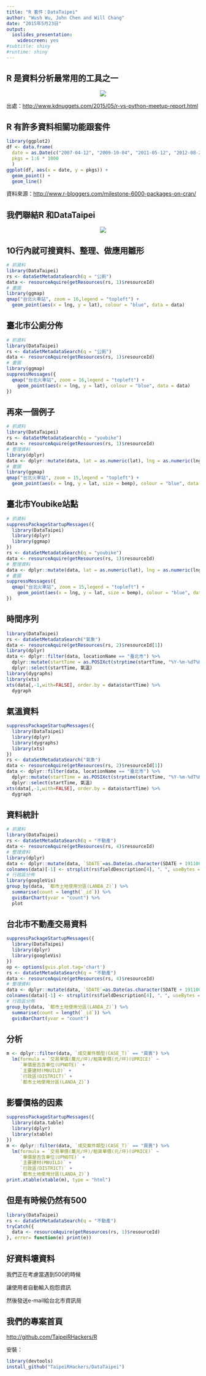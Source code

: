 ```yaml
---
title: "R 套件：DataTaipei"
author: "Wush Wu, John Chen and Will Chang"
date: "2015年5月23日"
output: 
  ioslides_presentation:
    widescreen: yes
#subtitle: shiny
#runtime: shiny
---
```


## R 是資料分析最常用的工具之一

<center>![](http://www.kdnuggets.com/images/r-python-other-switch.jpg)</center>

出處：<http://www.kdnuggets.com/2015/05/r-vs-python-meetup-report.html>

## R 有許多資料相關功能跟套件

```r
library(ggplot2)
df <- data.frame(
  date = as.Date(c("2007-04-12", "2009-10-04", "2011-05-12", "2012-08-23", "2013-11-08", "2014-10-29")),
  pkgs = 1:6 * 1000
  )
ggplot(df, aes(x = date, y = pkgs)) +
  geom_point() +
  geom_line()
```
資料來源：<http://www.r-bloggers.com/milestone-6000-packages-on-cran/>

## 我們聯結R 和DataTaipei

<center><img src="img/dataTaipei_R.png" style="max-height:100%;max-width: 100%;"/></center>

## 10行內就可搜資料、整理、做應用雛形

```r
# 抓資料
library(DataTaipei)
rs <- dataSetMetadataSearch(q = "公廁")
data <- resourceAquire(getResources(rs, 1)$resourceId)
# 畫圖
library(ggmap)
qmap("台北火車站", zoom = 16,legend = "topleft") +
  geom_point(aes(x = lng, y = lat), colour = "blue", data = data)
```

## 臺北市公廁分佈

```r
# 抓資料
library(DataTaipei)
rs <- dataSetMetadataSearch(q = "公廁")
data <- resourceAquire(getResources(rs, 1)$resourceId)
# 畫圖
library(ggmap)
suppressMessages({
  qmap("台北火車站", zoom = 16,legend = "topleft") +
    geom_point(aes(x = lng, y = lat), colour = "blue", data = data)
})
```

## 再來一個例子

```r
# 抓資料
library(DataTaipei)
rs <- dataSetMetadataSearch(q = "youbike")
data <- resourceAquire(getResources(rs, 1)$resourceId)
# 整理資料
library(dplyr)
data <- dplyr::mutate(data, lat = as.numeric(lat), lng = as.numeric(lng))
# 畫圖
library(ggmap)
qmap("台北火車站", zoom = 15,legend = "topleft") +
  geom_point(aes(x = lng, y = lat, size = bemp), colour = "blue", data = data)
```

## 臺北市Youbike站點

```r
# 抓資料
suppressPackageStartupMessages({
  library(DataTaipei)
  library(dplyr)
  library(ggmap)
})
rs <- dataSetMetadataSearch(q = "youbike")
data <- resourceAquire(getResources(rs, 1)$resourceId)
# 整理資料
data <- dplyr::mutate(data, lat = as.numeric(lat), lng = as.numeric(lng))
# 畫圖
suppressMessages({
  qmap("台北火車站", zoom = 15,legend = "topleft") +
    geom_point(aes(x = lng, y = lat, size = bemp), colour = "blue", data = data)
})
```

## 時間序列

```r
library(DataTaipei)
rs <- dataSetMetadataSearch("氣象")
data <- resourceAquire(getResources(rs, 2)$resourceId[1])
library(dplyr)
data <- dplyr::filter(data, locationName == "臺北市") %>%
  dplyr::mutate(startTime = as.POSIXct(strptime(startTime, "%Y-%m-%dT%H:%M:%S+08:00")), 氣溫=parameterName2) %>%
  dplyr::select(startTime, 氣溫)
library(dygraphs)
library(xts)
xts(data[,-1,with=FALSE], order.by = data$startTime) %>%
  dygraph
```

## 氣溫資料

```r
suppressPackageStartupMessages({
  library(DataTaipei)
  library(dplyr)
  library(dygraphs)
  library(xts)
})
rs <- dataSetMetadataSearch("氣象")
data <- resourceAquire(getResources(rs, 2)$resourceId[1])
data <- dplyr::filter(data, locationName == "臺北市") %>%
  dplyr::mutate(startTime = as.POSIXct(strptime(startTime, "%Y-%m-%dT%H:%M:%S+08:00")), 氣溫=parameterName2) %>%
  dplyr::select(startTime, 氣溫)
xts(data[,-1,with=FALSE], order.by = data$startTime) %>%
  dygraph
```

## 資料統計

```r
# 抓資料
library(DataTaipei)
rs <- dataSetMetadataSearch(q = "不動產")
data <- resourceAquire(getResources(rs, 4)$resourceId)
# 整理資料
library(dplyr)
data <- dplyr::mutate(data, `SDATE`=as.Date(as.character(SDATE + 19110000),"%Y%m%d"))
colnames(data)[-1] <- strsplit(rs$fieldDescription[4], "、", useBytes = TRUE)[[1]]
# 行政區分佈
library(googleVis)
group_by(data, `都市土地使用分區(LANDA_Z)`) %>%
  summarise(count = length(`_id`)) %>%
  gvisBarChart(yvar = "count") %>% 
  plot
```

## 台北市不動產交易資料

```r
suppressPackageStartupMessages({
  library(DataTaipei)
  library(dplyr)
  library(googleVis)
})
op <- options(gvis.plot.tag='chart')
rs <- dataSetMetadataSearch(q = "不動產")
data <- resourceAquire(getResources(rs, 4)$resourceId)
# 整理資料
data <- dplyr::mutate(data, `SDATE`=as.Date(as.character(SDATE + 19110000),"%Y%m%d"))
colnames(data)[-1] <- strsplit(rs$fieldDescription[4], "、", useBytes = TRUE)[[1]]
# 行政區分佈
group_by(data, `都市土地使用分區(LANDA_Z)`) %>%
  summarise(count = length(`_id`)) %>%
  gvisBarChart(yvar = "count")
```

## 分析

```r
m <- dplyr::filter(data, `成交案件類型(CASE_T)` == "買賣") %>%
  lm(formula = `交易單價(萬元/坪)/租賃單價(元/坪)(UPRICE)` ~
     `單價是否含車位(UPNOTE)` +
     `主要建材(MBUILD)` +
     `行政區(DISTRICT)` +
     `都市土地使用分區(LANDA_Z)`)
```


## 影響價格的因素

```r
suppressPackageStartupMessages({
  library(data.table)
  library(dplyr)
  library(xtable)
})
m <- dplyr::filter(data, `成交案件類型(CASE_T)` == "買賣") %>%
  lm(formula = `交易單價(萬元/坪)/租賃單價(元/坪)(UPRICE)` ~
     `單價是否含車位(UPNOTE)` +
     `主要建材(MBUILD)` +
     `行政區(DISTRICT)` +
     `都市土地使用分區(LANDA_Z)`)
print.xtable(xtable(m), type = "html")
```

## 但是有時候仍然有500

```r
library(DataTaipei)
rs <- dataSetMetadataSearch(q = "不動產")
tryCatch({
  data <- resourceAquire(getResources(rs, 1)$resourceId)
}, error= function(e) print(e))
```

## 好資料壞資料 {.vcenter}

我們正在考慮當遇到500的時候

讓使用者自動輸入抱怨資訊

然後發送e-mail給台北市資訊局

## 我們的專案首頁

<http://github.com/TaipeiRHackers/R>

安裝：

```r
library(devtools)
install_github("TaipeiRHackers/DataTaipei")
```